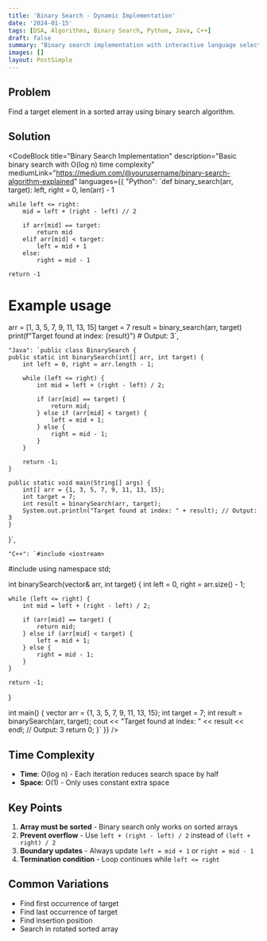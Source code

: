 ```yaml
---
title: 'Binary Search - Dynamic Implementation'
date: '2024-01-15'
tags: [DSA, Algorithms, Binary Search, Python, Java, C++]
draft: false
summary: "Binary search implementation with interactive language selection"
images: []
layout: PostSimple
---
```


## Problem
Find a target element in a sorted array using binary search algorithm.

## Solution

<CodeBlock 
  title="Binary Search Implementation"
  description="Basic binary search with O(log n) time complexity"
  mediumLink="https://medium.com/@yourusername/binary-search-algorithm-explained"
  languages={{
    "Python": `def binary_search(arr, target):
    left, right = 0, len(arr) - 1
    
    while left <= right:
        mid = left + (right - left) // 2
        
        if arr[mid] == target:
            return mid
        elif arr[mid] < target:
            left = mid + 1
        else:
            right = mid - 1
    
    return -1

# Example usage
arr = [1, 3, 5, 7, 9, 11, 13, 15]
target = 7
result = binary_search(arr, target)
print(f"Target found at index: {result}")  # Output: 3`,

    "Java": `public class BinarySearch {
    public static int binarySearch(int[] arr, int target) {
        int left = 0, right = arr.length - 1;
        
        while (left <= right) {
            int mid = left + (right - left) / 2;
            
            if (arr[mid] == target) {
                return mid;
            } else if (arr[mid] < target) {
                left = mid + 1;
            } else {
                right = mid - 1;
            }
        }
        
        return -1;
    }
    
    public static void main(String[] args) {
        int[] arr = {1, 3, 5, 7, 9, 11, 13, 15};
        int target = 7;
        int result = binarySearch(arr, target);
        System.out.println("Target found at index: " + result); // Output: 3
    }
}`,

    "C++": `#include <iostream>
#include <vector>
using namespace std;

int binarySearch(vector<int>& arr, int target) {
    int left = 0, right = arr.size() - 1;
    
    while (left <= right) {
        int mid = left + (right - left) / 2;
        
        if (arr[mid] == target) {
            return mid;
        } else if (arr[mid] < target) {
            left = mid + 1;
        } else {
            right = mid - 1;
        }
    }
    
    return -1;
}

int main() {
    vector<int> arr = {1, 3, 5, 7, 9, 11, 13, 15};
    int target = 7;
    int result = binarySearch(arr, target);
    cout << "Target found at index: " << result << endl; // Output: 3
    return 0;
}`
  }}
/>

## Time Complexity
- **Time**: O(log n) - Each iteration reduces search space by half
- **Space**: O(1) - Only uses constant extra space

## Key Points
1. **Array must be sorted** - Binary search only works on sorted arrays
2. **Prevent overflow** - Use `left + (right - left) / 2` instead of `(left + right) / 2`
3. **Boundary updates** - Always update `left = mid + 1` or `right = mid - 1`
4. **Termination condition** - Loop continues while `left <= right`

## Common Variations
- Find first occurrence of target
- Find last occurrence of target  
- Find insertion position
- Search in rotated sorted array 